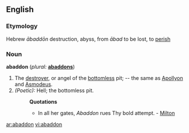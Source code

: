 {{wikisource1911Enc|Abaddon}}
==English==

===Etymology===
Hebrew ''&#257;badd&#333;n'' destruction, abyss, from ''&#257;bad'' to be lost, to [[perish]]

===Noun===
'''abaddon'''  (''plural:'' '''[[abaddons]]''')
#The [[destroyer]], or angel of the [[bottomless]] pit; -- the same as [[Apollyon]] and [[Asmodeus]].
#''(Poetic):'' Hell; the bottomless pit.
#:'''Quotations'''
#:*In all her gates, ''Abaddon'' rues Thy bold attempt. - [[Milton]]

[[ar:abaddon]]
[[vi:abaddon]]